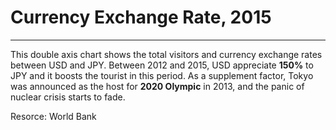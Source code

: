 # Currency Exchange Rate, 2015

***

This double axis chart shows the total visitors and currency exchange rates between USD and JPY. Between 2012 and 2015, USD appreciate **150%** to JPY and it boosts the tourist in this period. As a supplement factor, Tokyo was announced as the host for **2020 Olympic** in 2013, and the panic of nuclear crisis starts to fade.

Resorce: World Bank

